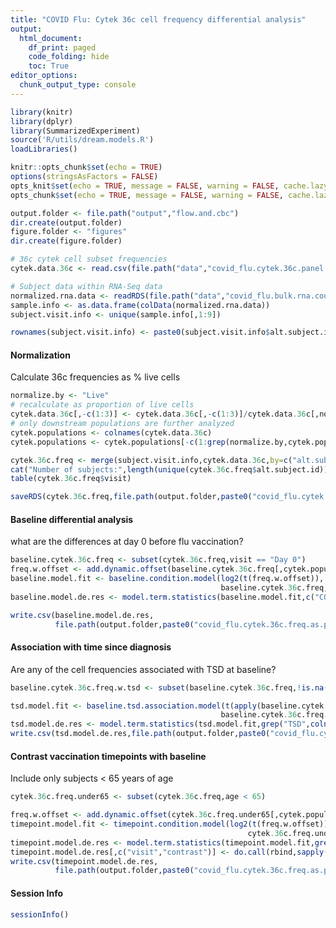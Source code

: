 ```yaml
---
title: "COVID Flu: Cytek 36c cell frequency differential analysis"
output:
  html_document:
    df_print: paged
    code_folding: hide
    toc: True
editor_options:
  chunk_output_type: console
---
```


```r
library(knitr)
library(dplyr)
library(SummarizedExperiment)
source('R/utils/dream.models.R')
loadLibraries()

knitr::opts_chunk$set(echo = TRUE)
options(stringsAsFactors = FALSE)
opts_knit$set(echo = TRUE, message = FALSE, warning = FALSE, cache.lazy = FALSE, out.width=900)
opts_chunk$set(echo = TRUE, message = FALSE, warning = FALSE, cache.lazy = FALSE, out.width=900)

output.folder <- file.path("output","flow.and.cbc")
dir.create(output.folder)
figure.folder <- "figures"
dir.create(figure.folder)

# 36c cytek cell subset frequencies
cytek.data.36c <- read.csv(file.path("data","covid_flu.cytek.36c.panel.cell.counts.csv"),check.names = F)

# Subject data within RNA-Seq data
normalized.rna.data <- readRDS(file.path("data","covid_flu.bulk.rna.count.data.RDS"))
sample.info <- as.data.frame(colData(normalized.rna.data))
subject.visit.info <- unique(sample.info[,1:9])

rownames(subject.visit.info) <- paste0(subject.visit.info$alt.subject.id,".",subject.visit.info$visit)
```

#### Normalization
Calculate 36c frequencies as % live cells
```r
normalize.by <- "Live"
# recalculate as proportion of live cells
cytek.data.36c[,-c(1:3)] <- cytek.data.36c[,-c(1:3)]/cytek.data.36c[,normalize.by]
# only downstream populations are further analyzed
cytek.populations <- colnames(cytek.data.36c)
cytek.populations <- cytek.populations[-c(1:grep(normalize.by,cytek.populations))]

cytek.36c.freq <- merge(subject.visit.info,cytek.data.36c,by=c("alt.subject.id","visit"),all.y=T)
cat("Number of subjects:",length(unique(cytek.36c.freq$alt.subject.id)),"\n")
table(cytek.36c.freq$visit)

saveRDS(cytek.36c.freq,file.path(output.folder,paste0("covid_flu.cytek.36c.freq.as.prop.of.",normalize.by,".RDS")))
```

#### Baseline differential analysis
what are the differences at day 0 before flu vaccination?
```r
baseline.cytek.36c.freq <- subset(cytek.36c.freq,visit == "Day 0")
freq.w.offset <- add.dynamic.offset(baseline.cytek.36c.freq[,cytek.populations])
baseline.model.fit <- baseline.condition.model(log2(t(freq.w.offset)),
                                               baseline.cytek.36c.freq,random.effects = "batch")
baseline.model.de.res <- model.term.statistics(baseline.model.fit,c("COVR.v.HC","COVR.male.v.female","COVR.m","COVR.f"))

write.csv(baseline.model.de.res,
          file.path(output.folder,paste0("covid_flu.cytek.36c.freq.as.prop.of.",normalize.by,".difference.at.baseline.csv")),row.names = F)
```

#### Association with time since diagnosis
Are any of the cell frequencies associated with TSD at baseline?
```r
baseline.cytek.36c.freq.w.tsd <- subset(baseline.cytek.36c.freq,!is.na(covid.diagnosis.start.date.to.sample.drawn))

tsd.model.fit <- baseline.tsd.association.model(t(apply(baseline.cytek.36c.freq.w.tsd[,cytek.populations],2,rank)),
                                               baseline.cytek.36c.freq.w.tsd,random.effects = "batch")
tsd.model.de.res <- model.term.statistics(tsd.model.fit,grep("TSD",colnames(tsd.model.fit$coefficients),value=T))
write.csv(tsd.model.de.res,file.path(output.folder,paste0("covid_flu.cytek.36c.freq.as.prop.of.",normalize.by,".tsd.association.at.baseline.csv")),row.names = F)

```

#### Contrast vaccination timepoints with baseline
Include only subjects < 65 years of age
```r
cytek.36c.freq.under65 <- subset(cytek.36c.freq,age < 65)

freq.w.offset <- add.dynamic.offset(cytek.36c.freq.under65[,cytek.populations])
timepoint.model.fit <- timepoint.condition.model(log2(t(freq.w.offset)),
                                                     cytek.36c.freq.under65,c("Day 0"),additional.fixed.effects = "batch")
timepoint.model.de.res <- model.term.statistics(timepoint.model.fit,grep("^(Baseline|D7)",colnames(timepoint.model.fit$coefficients),value = T))
timepoint.model.de.res[,c("visit","contrast")] <- do.call(rbind,sapply(timepoint.model.de.res$term,stringi::stri_split_fixed,pattern=".",n=2))
write.csv(timepoint.model.de.res,
          file.path(output.folder,paste0("covid_flu.cytek.36c.freq.as.prop.of.",normalize.by,".timepoint.diff.under65.csv")),row.names = F)
```

#### Session Info
```r
sessionInfo()
```
